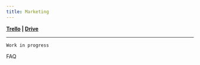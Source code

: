 ```yaml
---
title: Marketing
---
```



**[Trello](https://trello.com/b/AwrwDlYO) | [Drive](https://drive.google.com/drive/folders/1zchWwQPyYUX9D5eavfieV-UvfQI7Ph7c?usp=sharing)**

---
`Work in progress`

<Link href={HACKER_FAQS}>FAQ</Link>